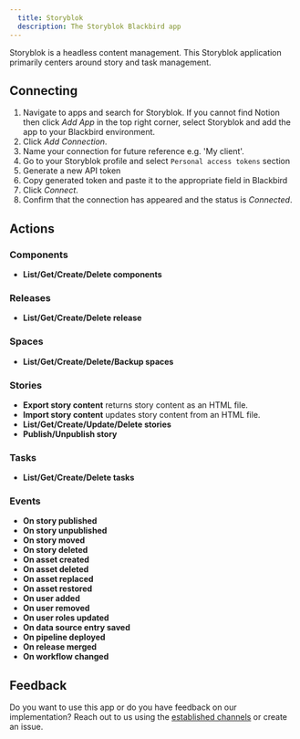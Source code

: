 ```yaml
---
  title: Storyblok
  description: The Storyblok Blackbird app
---
```


<LinkCard title="View on Github" target="_blank" href="https://github.com/bb-io/Storyblok" icon="github" />
 
  
Storyblok is a headless content management. This Storyblok application primarily centers around story and task management.  

## Connecting  
  
1. Navigate to apps and search for Storyblok. If you cannot find Notion then click _Add App_ in the top right corner, select Storyblok and add the app to your Blackbird environment.  
2. Click _Add Connection_.  
3. Name your connection for future reference e.g. 'My client'.  
4. Go to your Storyblok profile and select `Personal access tokens` section
5. Generate a new API token
7. Copy generated token and paste it to the appropriate field in Blackbird
8. Click _Connect_.  
9. Confirm that the connection has appeared and the status is _Connected_.  
  
## Actions  
 
### Components

- **List/Get/Create/Delete components**

### Releases

- **List/Get/Create/Delete release**

### Spaces

- **List/Get/Create/Delete/Backup spaces**

### Stories

- **Export story content** returns story content as an HTML file.
- **Import story content** updates story content from an HTML file.
- **List/Get/Create/Update/Delete stories**
- **Publish/Unpublish story**

### Tasks

- **List/Get/Create/Delete tasks**

### Events

- **On story published**
- **On story unpublished**
- **On story moved**
- **On story deleted**
- **On asset created**
- **On asset deleted**
- **On asset replaced**
- **On asset restored**
- **On user added**
- **On user removed**
- **On user roles updated**
- **On data source entry saved**
- **On pipeline deployed**
- **On release merged**
- **On workflow changed**
  
## Feedback  
  
Do you want to use this app or do you have feedback on our implementation? Reach out to us using the [established channels](https://www.blackbird.io/) or create an issue.
  
